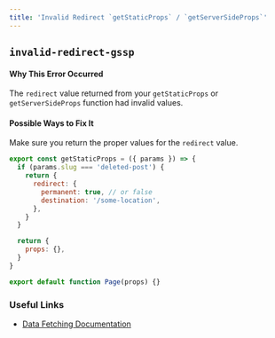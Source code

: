 ```yaml
---
title: 'Invalid Redirect `getStaticProps` / `getServerSideProps`'
---
```


## `invalid-redirect-gssp`

#### Why This Error Occurred

The `redirect` value returned from your `getStaticProps` or `getServerSideProps` function had invalid values.

#### Possible Ways to Fix It

Make sure you return the proper values for the `redirect` value.

```js filename="pages/blog/[slug].js"
export const getStaticProps = ({ params }) => {
  if (params.slug === 'deleted-post') {
    return {
      redirect: {
        permanent: true, // or false
        destination: '/some-location',
      },
    }
  }

  return {
    props: {},
  }
}

export default function Page(props) {}
```

### Useful Links

- [Data Fetching Documentation](/docs/basic-features/data-fetching/get-static-props)
